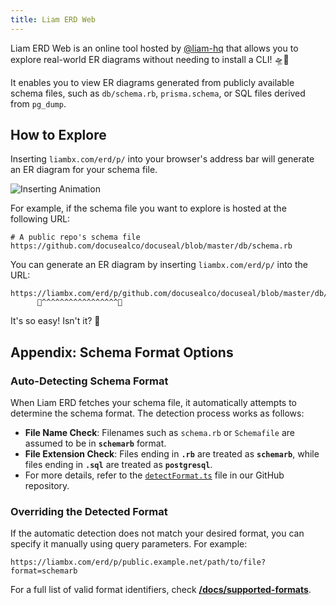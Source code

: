 ```yaml
---
title: Liam ERD Web
---
```


Liam ERD Web is an online tool hosted by [@liam-hq](https://github.com/liam-hq) that allows you to explore real-world ER diagrams without needing to install a CLI! 🛸💫

It enables you to view ER diagrams generated from publicly available schema files, such as `db/schema.rb`, `prisma.schema`, or SQL files derived from `pg_dump`.

## How to Explore

Inserting `liambx.com/erd/p/` into your browser's address bar will generate an ER diagram for your schema file.

![Inserting Animation](/images/content/docs/1.gif)

For example, if the schema file you want to explore is hosted at the following URL:

```
# A public repo's schema file
https://github.com/docusealco/docuseal/blob/master/db/schema.rb
```

You can generate an ER diagram by inserting `liambx.com/erd/p/` into the URL:

```
https://liambx.com/erd/p/github.com/docusealco/docuseal/blob/master/db/schema.rb
      👾^^^^^^^^^^^^^^^^^👾
```

It's so easy! Isn't it? 🚀

## Appendix: Schema Format Options

### Auto-Detecting Schema Format

When Liam ERD fetches your schema file, it automatically attempts to determine the schema format. The detection process works as follows:

- **File Name Check**: Filenames such as `schema.rb` or `Schemafile` are assumed to be in **`schemarb`** format.
- **File Extension Check**: Files ending in **`.rb`** are treated as **`schemarb`**, while files ending in **`.sql`** are treated as **`postgresql`**.
- For more details, refer to the [`detectFormat.ts`](https://github.com/liam-hq/liam/blob/main/frontend/packages/db-structure/src/parser/supportedFormat/detectFormat.ts) file in our GitHub repository.

### Overriding the Detected Format

If the automatic detection does not match your desired format, you can specify it manually using query parameters. For example:

```
https://liambx.com/erd/p/public.example.net/path/to/file?format=schemarb
```

For a full list of valid format identifiers, check [**/docs/supported-formats**](/docs/supported-formats).
